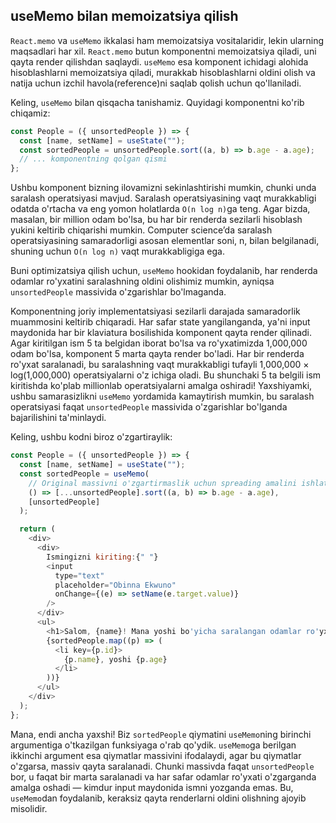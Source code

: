 ## useMemo bilan memoizatsiya qilish

`React.memo` va `useMemo` ikkalasi ham memoizatsiya vositalaridir, lekin ularning maqsadlari har xil. `React.memo` butun komponentni memoizatsiya qiladi, uni qayta render qilishdan saqlaydi. `useMemo` esa komponent ichidagi alohida hisoblashlarni memoizatsiya qiladi, murakkab hisoblashlarni oldini olish va natija uchun izchil havola(reference)ni saqlab qolish uchun qo'llaniladi.

Keling, `useMemo` bilan qisqacha tanishamiz. Quyidagi komponentni ko'rib chiqamiz:
``` js copy
const People = ({ unsortedPeople }) => {
  const [name, setName] = useState("");
  const sortedPeople = unsortedPeople.sort((a, b) => b.age - a.age);
  // ... komponentning qolgan qismi
};
```

Ushbu komponent bizning ilovamizni sekinlashtirishi mumkin, chunki unda saralash operatsiyasi mavjud. Saralash operatsiyasining vaqt murakkabligi odatda o'rtacha va eng yomon holatlarda `O(n log n)`ga teng. Agar bizda, masalan, bir million odam bo'lsa, bu har bir renderda sezilarli hisoblash yukini keltirib chiqarishi mumkin. Computer science’da saralash operatsiyasining samaradorligi asosan elementlar soni, n, bilan belgilanadi, shuning uchun `O(n log n)` vaqt murakkabligiga ega.

Buni optimizatsiya qilish uchun, `useMemo` hookidan foydalanib, har renderda odamlar ro'yxatini saralashning oldini olishimiz mumkin, ayniqsa `unsortedPeople` massivida o'zgarishlar bo'lmaganda.

Komponentning joriy implementatsiyasi sezilarli darajada samaradorlik muammosini keltirib chiqaradi. Har safar state yangilanganda, ya'ni input maydonida har bir klaviatura bosilishida komponent qayta render qilinadi. Agar kiritilgan ism 5 ta belgidan iborat bo'lsa va ro'yxatimizda 1,000,000 odam bo'lsa, komponent 5 marta qayta render bo'ladi. Har bir renderda ro'yxat saralanadi, bu saralashning vaqt murakkabligi tufayli 1,000,000 × log(1,000,000) operatsiyalarni o'z ichiga oladi. Bu shunchaki 5 ta belgili ism kiritishda ko'plab millionlab operatsiyalarni amalga oshiradi! Yaxshiyamki, ushbu samarasizlikni `useMemo` yordamida kamaytirish mumkin, bu saralash operatsiyasi faqat `unsortedPeople` massivida o'zgarishlar bo'lganda bajarilishini ta'minlaydi.

Keling, ushbu kodni biroz o'zgartiraylik:
``` js copy
const People = ({ unsortedPeople }) => {
  const [name, setName] = useState("");
  const sortedPeople = useMemo(
    // Original massivni o'zgartirmaslik uchun spreading amalini ishlatamiz
    () => [...unsortedPeople].sort((a, b) => b.age - a.age),
    [unsortedPeople]
  );

  return (
    <div>
      <div>
        Ismingizni kiriting:{" "}
        <input
          type="text"
          placeholder="Obinna Ekwuno"
          onChange={(e) => setName(e.target.value)}
        />
      </div>
      <ul>
        <h1>Salom, {name}! Mana yoshi bo'yicha saralangan odamlar ro'yxati!</h1>
        {sortedPeople.map((p) => (
          <li key={p.id}>
            {p.name}, yoshi {p.age}
          </li>
        ))}
      </ul>
    </div>
  );
};
```

Mana, endi ancha yaxshi! Biz `sortedPeople` qiymatini `useMemo`ning birinchi argumentiga o'tkazilgan funksiyaga o'rab qo'ydik. `useMemo`ga berilgan ikkinchi argument esa qiymatlar massivini ifodalaydi, agar bu qiymatlar o'zgarsa, massiv qayta saralanadi. Chunki massivda faqat `unsortedPeople` bor, u faqat bir marta saralanadi va har safar odamlar ro'yxati o'zgarganda amalga oshadi — kimdur input maydonida ismni yozganda emas. Bu, `useMemo`dan foydalanib, keraksiz qayta renderlarni oldini olishning ajoyib misolidir.